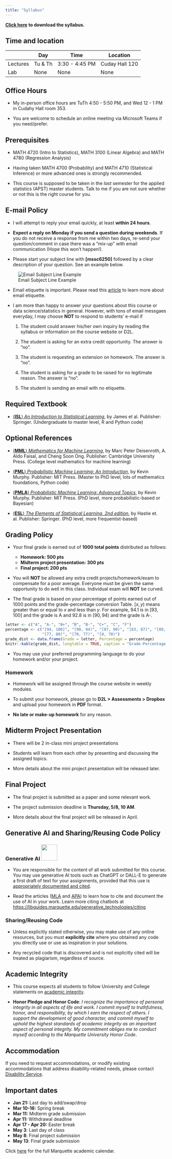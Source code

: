 ```yaml
---
title: "Syllabus"
---
```


[**Click here**](/documents/syllabus-6250-sp25.pdf "PDF of syllabus") **to download the syllabus.**

## Time and location

|          | Day     | Time           | Location       |
|----------|---------|----------------|----------------|
| Lectures | Tu & Th | 3:30 - 4:45 PM | Cuday Hall 120 |
| Lab      | None    | None           | None           |

## Office Hours

-   My in-person office hours are TuTh 4:50 - 5:50 PM, and Wed 12 - 1 PM in Cudahy Hall room 353.

-   You are welcome to schedule an online meeting via Microsoft Teams if you need/prefer.

## Prerequisites

-   MATH 4720 (Intro to Statistics), MATH 3100 (Linear Algebra) and MATH 4780 (Regression Analysis)

-   Having taken MATH 4700 (Probability) and MATH 4710 (Statistical Inference) or more advanced ones is strongly recommended.

-   This course is supposed to be taken in the *last* semester for the applied statistics (APST) master students. Talk to me if you are not sure whether or not this is the right course for you.

## E-mail Policy

-   I will attempt to reply your email quickly, at least **within 24 hours**.

-   **Expect a reply on Monday if you send a question during weekends**. If you do not receive a response from me within two days, re-send your question/comment in case there was a "mix-up" with email communication (Hope this won't happen!).

-   Please start your subject line with **\[mssc6250\]** followed by a clear description of your question. See an example below.

![Email Subject Line Example](./images/email.png)

-   Email etiquette is important. Please read this [article](https://www.insidehighered.com/views/2015/04/16/advice-students-so-they-dont-sound-silly-emails-essay) to learn more about email etiquette.

-   I am more than happy to answer your questions about this course or data science/statistics in general. However, with tons of email messgaes everyday, I may choose **NOT** to respond to students' e-mail if

    1.  The student could answer his/her own inquiry by reading the syllabus or information on the course website or D2L.

    2.  The student is asking for an extra credit opportunity. The answer is "no".

    3.  The student is requesting an extension on homework. The answer is "no".

    4.  The student is asking for a grade to be raised for no legitimate reason. The answer is "no".

    5.  The student is sending an email with no etiquette.

## Required Textbook

-   [(**ISL**) *An Introduction to Statistical Learning*](https://www.statlearning.com/), by James et al. Publisher: Springer. (Undergraduate to master level, R and Python code)

## Optional References

- [(**MML**) *Mathematics for Machine Learning*](https://mml-book.github.io/), by Marc Peter Deisenroth, A. Aldo Faisal, and Cheng Soon Ong. Publisher: Cambridge University Press. (College level mathematics for machine learning)

-   [(**PML**) *Probabilistic Machine Learning: An Introduction*](https://probml.github.io/pml-book/book1.html), by Kevin Murphy. Publisher: MIT Press. (Master to PhD level, lots of mathematics foundations, Python code)

-   [(**PMLA**) *Probabilistic Machine Learning: Advanced Topics*](https://probml.github.io/pml-book/book2.html), by Kevin Murphy. Publisher: MIT Press. (PhD level, more probabilistic-based or Bayesian)

-   [(**ESL**) *The Elements of Statistical Learning, 2nd edition*](https://hastie.su.domains/ElemStatLearn/), by Hastie et. al. Publisher: Springer. (PhD level, more frequentist-based)

## Grading Policy

-   Your final grade is earned out of **1000 total points** distributed as follows:

    -   **Homework: 500 pts**
    -   **Midterm project presentation: 300 pts**
    -   **Final project: 200 pts**

    <!-- - **In-class attendance/participation: 50 pts** -->

-   You will **NOT** be allowed any extra credit projects/homework/exam to compensate for a poor average. Everyone must be given the same opportunity to do well in this class. Individual exam will **NOT** be curved. <!-- however, I may use class participation to make grade adjustments at the end of the semester. -->

-   The final grade is based on your percentage of points earned out of 1000 points and the grade-percentage conversion Table. $[x, y)$ means greater than or equal to $x$ and less than $y$. For example, 94.1 is in $[93, 100]$ and the grade is A and 92.8 is in $[90, 94)$ and the grade is A-.

```r
letter <- c("A", "A-", "B+", "B", "B-", "C+", "C", "F")
percentage <- c("[94, 100]", "[90, 94)", "[87, 90)", "[83, 87)", "[80, 83)",
                "[77, 80)", "[70, 77)", "[0, 70)")
grade_dist <- data.frame(Grade = letter, Percentage = percentage)
knitr::kable(grade_dist, longtable = TRUE, caption = "Grade-Percentage Conversion")
```

<!-- - This is not a course that gives most of students grade A. If you want to obtain a good grade, study hard. No pain, no gain. -->

-   You may use your preferred programming language to do your homework and/or your project.

### Homework

<!-- - Homework will be assigned through D2L in weekly modules in **Content**.  -->

-   Homework will be assigned through the course website in weekly modules.

-   To submit your homework, please go to **D2L \> Assessments \> Dropbox** and upload your homework in **PDF** format.

-   **No late or make-up homework** for any reason.

## Midterm Project Presentation

-   There will be 2 in-class mini project presentations

-   Students will learn from each other by presenting and discussing the assigned topics.

-   More details about the mini project presentation will be released later.

## Final Project

-   The final project is submitted as a paper and some relevant work.

-   The project submission deadline is **Thursday, 5/8, 10 AM**.

-   More details about the final project will be released in April.

## Generative AI and Sharing/Reusing Code Policy

### Generative AI ![](images/genai.png){fig-alt="You can use AI in this assignment at will, but it should be cited." width="50"}

-   You are responsible for the content of all work submitted for this course. You may use generative AI tools such as ChatGPT or DALL-E to generate a first draft of text for your assignments, provided that this use is [appropriately documented and cited]{.underline}.

-   Read the articles ([MLA](https://style.mla.org/citing-generative-ai/) and [APA](https://apastyle.apa.org/blog/how-to-cite-chatgpt)) to learn how to cite and document the use of AI in your work. Learn more citing chatbots at <https://libguides.marquette.edu/generative_technologies/citing>

### Sharing/Reusing Code

-   Unless explicitly stated otherwise, you may make use of any online resources, but you must **explicitly cite** where you obtained any code you directly use or use as inspiration in your solutions.

-   Any recycled code that is discovered and is not explicitly cited will be treated as plagiarism, regardless of source.

## Academic Integrity

-   This course expects all students to follow University and College statements on [academic integrity](https://bulletin.marquette.edu/policies/academic-integrity/).

-   **Honor Pledge and Honor Code**: *I recognize the importance of personal integrity in all aspects of life and work. I commit myself to truthfulness, honor, and responsibility, by which I earn the respect of others. I support the development of good character, and commit myself to uphold the highest standards of academic integrity as an important aspect of personal integrity. My commitment obliges me to conduct myself according to the Marquette University Honor Code*.

<!-- ```{=html} -->

<!-- <iframe width="560" height="315" src="https://www.youtube.com/embed/_KN97j30ST4" frameborder="0" allow="accelerometer; autoplay; encrypted-media; gyroscope; picture-in-picture" allowfullscreen> -->

<!-- </iframe> -->

<!-- ``` -->

## Accommodation

If you need to request accommodations, or modify existing accommodations that address disability-related needs, please contact [Disability Service](https://www.marquette.edu/disability-services/).

## Important dates

-   **Jan 21:** Last day to add/swap/drop
-   **Mar 10-16:** Spring break
-   **Mar 11:** Midterm grade submission
-   **Apr 11:** Withdrawal deadline
-   **Apr 17 - Apr 20:** Easter break
-   **May 3**: Last day of class
-   **May 8**: Final project submission
-   **May 13**: Final grade submission

Click [here](https://www.marquette.edu/central/registrar/2025-spring-academic-calendar.php) for the full Marquette academic calendar.
